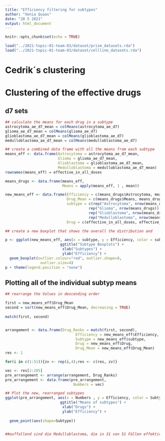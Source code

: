 ```yaml
---
title: "Efficiency filtering for subtypes"
author: "Xenia Quaas"
date: "28 5 2021"
output: html_document
---
```


```r
knitr::opts_chunk$set(echo = TRUE)
```

```r
load("../2021-topic-01-team-03/dataset/prism_datasets.rda")
load("../2021-topic-01-team-03/dataset/cellline_datasets.rda")
```

# Cedrik´s clustering
# Clustering of the effective drugs 

## d7 sets 


```r
## calculate the means for each drug in a subtype 
astrocytoma_ae_d7_mean = colMeans(astrocytoma_ae_d7)
glioma_ae_d7_mean = colMeans(glioma_ae_d7)
glioblastoma_ae_d7_mean = colMeans(glioblastoma_ae_d7)
medulloblastoma_ae_d7_mean = colMeans(medulloblastoma_ae_d7)

## create a combined data frame with all the means from each subtype 
means_eff <- data.frame(Astrocytoma = astrocytoma_ae_d7_mean,
                        Glioma = glioma_ae_d7_mean, 
                        Glioblastoma = glioblastoma_ae_d7_mean,  
                        Medulloblastoma = medulloblastoma_ae_d7_mean)
rownames(means_eff) = effective_in_all_doses

means_drugs <- data.frame(means_eff, 
                          Means = apply(means_eff, 1 , mean))

new_means_eff <- data.frame(Efficiency = c(means_drugs$Astrocytoma, means_drugs$Glioma, means_drugs$Glioblastoma, means_drugs$Medulloblastoma), 
                            Drug_Mean = c(means_drugs$Means, means_drugs$Means, means_drugs$Means, means_drugs$Means), 
                            subtype = c(rep("Astrocytoma", nrow(means_drugs)),
                                      rep("Glioma", nrow(means_drugs)),
                                      rep("Glioblastoma", nrow(means_drugs)),
                                      rep("Medulloblastoma", nrow(means_drugs))), 
                            Drug = c(effective_in_all_doses, effective_in_all_doses, effective_in_all_doses, effective_in_all_doses))

## create a new boxplot that shows the overall the distribution and 

p <- ggplot(new_means_eff, aes(x = subtype, y = Efficiency, color = subtype)) + 
                         ggtitle("Subtype Boxplots") +
                          xlab("Subtypes") + 
                          ylab("Efficiency") + 
  geom_boxplot(outlier.colour="red", outlier.shape=8,
                outlier.size=4)
p + theme(legend.position = "none")
```

## Plotting all of the individual subtyp means 

```r

## rearrange the Values in descending order 

first = new_means_eff$Drug_Mean
second = sort(new_means_eff$Drug_Mean, decreasing = TRUE)
              
match(first, second)


arrangement <- data.frame(Drug_Ranks = match(first, second), 
                                Efficiency = new_means_eff$Efficiency, 
                                Subtype = new_means_eff$subtype,
                                Drug = new_means_eff$Drug, 
                                Drug_Mean = new_means_eff$Drug_Mean)
res <- 1 

for(i in c(1:51)){zv <- rep(i,4);res <- c(res, zv)}

vec <- res[2:205]
pre_arrangement <- arrange(arrangement, Drug_Ranks)
pre_arrangement <- data.frame(pre_arrangement, 
                               Numbers = vec)

```


```r
## Plot the new, rearranged subtypes 
ggplot(pre_arrangement, aes(x = Numbers , y = Efficiency, color = Subtype)) + 
                         ggtitle("Means of subtypes") +
                          xlab("Drugs") + 
                          ylab("Efficiency") + 
  
  geom_point(aes(shape=Subtype))


##auffallend sind die Medulloblastoma, die in 31 von 51 Fällen effektiver sind als alle anderen Drogen!!!  Drogen 24, 26, 32 und 33 


```















